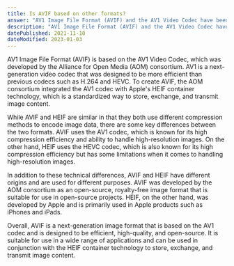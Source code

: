 ```yaml
---
title: Is AVIF based on other formats?
answer: "AV1 Image File Format (AVIF) and the AV1 Video Codec have been developed due to the AOM consortium's efforts. This technology integrates Apple's long-established HEIF container technology with AV1 compression algorithms. With HEIF, image content encoded with AV1 can be exchanged, stored (e.g., metadata), and transmitted consistently and standardized. AVIF and HEIF are analogous in that sense. They use different compression methods to encode image data. HEIF uses the HEVC video format instead of AV1."
description: "AV1 Image File Format (AVIF) and the AV1 Video Codec have been developed due to the AOM consortium's efforts. This technology integrates Apple's long-established HEIF container technology with AV1 compression algorithms. With HEIF, image content encoded with AV1 can be exchanged, stored (e.g., metadata), and transmitted consistently and standardized. AVIF and HEIF are analogous in that sense. They use different compression methods to encode image data. HEIF uses the HEVC video format instead of AV1."
datePublished: 2021-11-18
dateModified: 2023-01-03
---
```


AV1 Image File Format (AVIF) is based on the AV1 Video Codec, which was developed by the Alliance for Open Media (AOM) consortium. AV1 is a next-generation video codec that was designed to be more efficient than previous codecs such as H.264 and HEVC. To create AVIF, the AOM consortium integrated the AV1 codec with Apple's HEIF container technology, which is a standardized way to store, exchange, and transmit image content.

While AVIF and HEIF are similar in that they both use different compression methods to encode image data, there are some key differences between the two formats. AVIF uses the AV1 codec, which is known for its high compression efficiency and ability to handle high-resolution images. On the other hand, HEIF uses the HEVC codec, which is also known for its high compression efficiency but has some limitations when it comes to handling high-resolution images.

In addition to these technical differences, AVIF and HEIF have different origins and are used for different purposes. AVIF was developed by the AOM consortium as an open-source, royalty-free image format that is suitable for use in open-source projects. HEIF, on the other hand, was developed by Apple and is primarily used in Apple products such as iPhones and iPads.

Overall, AVIF is a next-generation image format that is based on the AV1 codec and is designed to be efficient, high-quality, and open-source. It is suitable for use in a wide range of applications and can be used in conjunction with the HEIF container technology to store, exchange, and transmit image content.
